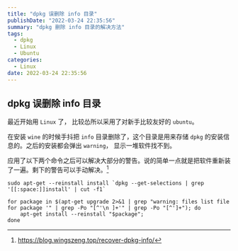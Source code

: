 ```yaml
---
title: "dpkg 误删除 info 目录"
publishDate: "2022-03-24 22:35:56"
summary: "dpkg 删除 info 目录的解决方法"
tags:
  - dpkg
  - Linux
  - Ubuntu
categories:
  - Linux
date: 2022-03-24 22:35:56
---
```


## dpkg 误删除 info 目录

最近开始用 `Linux` 了， 比较怂所以采用了对新手比较友好的 `ubuntu`。

在安装 `wine` 的时候手抖把 `info` 目录删除了，这个目录是用来存储 `dpkg` 的安装信息的。之后的安装都会弹出 `warning`， 显示一堆软件找不到。

应用了以下两个命令之后可以解决大部分的警告。说的简单一点就是把软件重新装了一遍。剩下的警告可以手动解决。[^1]

```shell
sudo apt-get --reinstall install `dpkg --get-selections | grep '[[:space:]]install' | cut -f1`
```

```shell
for package in $(apt-get upgrade 2>&1 | grep "warning: files list file for package '" | grep -Po "[^'\n ]+'" | grep -Po "[^']+"); do
    apt-get install --reinstall "$package";
done
```

[^1]: https://blog.wingszeng.top/recover-dpkg-info/
